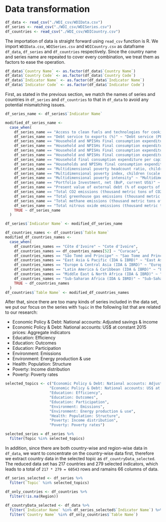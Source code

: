 # Data transformation

```r

df_data <- read_csv("./WDI_csv/WDIData.csv")
df_series <- read_csv("./WDI_csv/WDISeries.csv")
df_countries <- read_csv("./WDI_csv/WDICountry.csv")

```

The importation of data is straight forward using `read_csv` function is R. We import `WDIData.csv`, `WDISeries.csv` and `WDICountry.csv` as dataframe `df_data`, `df_series` and `df_countries` respectively. Since the country name and series name are repeated to cover every combination, we treat them as factors to ease the operation.

```r
df_data$`Country Name` <- as.factor(df_data$`Country Name`)
df_data$`Country Code` <- as.factor(df_data$`Country Code`)
df_data$`Indicator Name` <- as.factor(df_data$`Indicator Name`)
df_data$`Indicator Code` <- as.factor(df_data$`Indicator Code`)
```

First, as stated in the previous section, we match the names of series and countries in `df_series` and `df_countries` to that in `df_data` to avoid any potential mismatching issues.

```r
df_series_name <- df_series$`Indicator Name`

modified_df_series_name <- 
  case_when(
    df_series_name == "Access to clean fuels and technologies for cooking  (% of population)" ~ "Access to clean fuels and technologies for cooking (% of population)",
    df_series_name == "Debt service to exports (%)" ~ "Debt service (PPG and IMF only, % of exports of goods, services and primary income)",
    df_series_name == "Household and NPISHs Final consumption expenditure (annual % growth)" ~ "Households and NPISHs Final consumption expenditure (annual % growth)",
    df_series_name == "Household and NPISHs Final consumption expenditure (constant LCU)" ~ "Households and NPISHs Final consumption expenditure (constant LCU)",
    df_series_name == "Household and NPISHs Final consumption expenditure (current LCU)" ~ "Households and NPISHs Final consumption expenditure (current LCU)",
    df_series_name == "Household and NPISHs Final consumption expenditure (current US$)" ~ "Households and NPISHs Final consumption expenditure (current US$)",
    df_series_name == "Household final consumption expenditure per capita growth (annual %)" ~ "Households and NPISHs Final consumption expenditure per capita growth (annual %)",
    df_series_name == "Households and NPISHs final consumption expenditure per capita (constant 2015 US$)" ~ "Households and NPISHs Final consumption expenditure per capita (constant 2015 US$)",
    df_series_name == "Multidimensional poverty headcount ratio, children (% of child population)" ~ "Multidimensional poverty headcount ratio, children (% of population ages 0-17)",
    df_series_name == "Multidimensional poverty index, children (scale 0-1)" ~ "Multidimensional poverty index, children (population ages 0-17) (scale 0-1)",
    df_series_name == "Multidimensional poverty intensity" ~ "Multidimensional poverty intensity (average share of deprivations experienced by the poor)",
    df_series_name == "Portfolio Investment, net (BoP, current US$)" ~ "Portfolio investment, net (BoP, current US$)",
    df_series_name == "Present value of external debt (% of exports of goods, services and income)" ~ "Present value of external debt (% of exports of goods, services and primary income)",
    df_series_name == "Total CO2 emissions (thousand metric tons of CO2 excluding Land-Use Change and Forestry)" ~ "CO2 emissions (kt)",
    df_series_name == "Total greenhouse gas emissions (thousand metric tons of CO2 equivalent excluding Land-Use Change and Forestry)" ~ "Total greenhouse gas emissions (kt of CO2 equivalent)",
    df_series_name == "Total methane emissions (thousand metric tons of CO2 equivalent excluding Land-Use Change and Forestry)" ~ "Methane emissions (kt of CO2 equivalent)",
    df_series_name == "Total nitrous oxide emissions (thousand metric tons of CO2 equivalent excluding Land-Use Change and Forestry)" ~ "Nitrous oxide emissions (thousand metric tons of CO2 equivalent)",
    TRUE ~ df_series_name
  )

df_series$`Indicator Name` <- modified_df_series_name
```

```r
df_countries_names <- df_countries$`Table Name`
modified_df_countries_names <- 
  case_when(
    df_countries_names == "Côte d'Ivoire" ~ "Cote d'Ivoire",
    df_countries_names == df_countries_names[52] ~ "Curacao",
    df_countries_names == "São Tomé and Principe" ~ "Sao Tome and Principe",
    df_countries_names == "East Asia & Pacific (IDA & IBRD)" ~ "East Asia & Pacific (IDA & IBRD countries)",
    df_countries_names == "Europe & Central Asia (IDA & IBRD)" ~ "Europe & Central Asia (IDA & IBRD countries)",
    df_countries_names == "Latin America & Caribbean (IDA & IBRD)" ~ "Latin America & the Caribbean (IDA & IBRD countries)",
    df_countries_names == "Middle East & North Africa (IDA & IBRD)" ~ "Middle East & North Africa (IDA & IBRD countries)",
    df_countries_names == "Sub-Saharan Africa (IDA & IBRD)" ~ "Sub-Saharan Africa (IDA & IBRD countries)",
    TRUE ~ df_countries_names
  )
df_countries$`Table Name` <- modified_df_countries_names
```

After that, since there are too many kinds of series included in the data set, we put our focus on the series with `Topic` in the following list that are related to our research:

- Economic Policy & Debt: National accounts: Adjusted savings & income
- Economic Policy & Debt: National accounts: US$ at constant 2015 prices: Aggregate indicators
- Education: Efficiency
- Education: Outcomes
- Education: Participation
- Environment: Emissions
- Environment: Energy production & use
- Health: Population: Structure
- Poverty: Income distribution
- Poverty: Poverty rates

```r
selected_topics <- c("Economic Policy & Debt: National accounts: Adjusted savings & income",
                    "Economic Policy & Debt: National accounts: US$ at constant 2015 prices: Aggregate indicators",
                    "Education: Efficiency",
                    "Education: Outcomes",
                    "Education: Participation",
                    "Environment: Emissions",
                    "Environment: Energy production & use",
                    "Health: Population: Structure",
                    "Poverty: Income distribution",
                    "Poverty: Poverty rates")

selected_series = df_series %>% 
  filter(Topic %in% selected_topics)
```

In addition, since there are both country-wise and region-wise data in `df_data`, we want to concentrate on the country-wise data first, therefore we extract country data in the selected topic as `df_countryData_selected`. The reduced data set has 217 countries and 279 selected indicators, which leads to a total of `217 * 279 = 60543` rows and ramains 66 columns of data.

```r
df_series_selected <- df_series %>% 
  filter(`Topic` %in% selected_topics)

df_only_countries <- df_countries %>% 
  filter(!is.na(Region))
  
df_countryData_selected <- df_data %>% 
  filter(`Indicator Name` %in% df_series_selected$`Indicator Name`) %>% 
  filter(`Country Name` %in% df_only_countries$`Table Name`)
```
